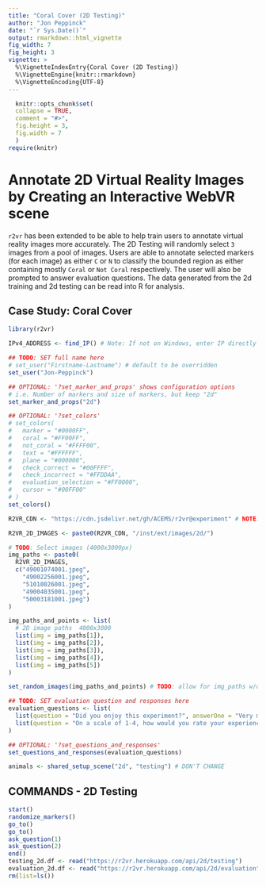 ```yaml
---
title: "Coral Cover (2D Testing)"
author: "Jon Peppinck"
date: "`r Sys.Date()`"
output: rmarkdown::html_vignette
fig_width: 7
fig_height: 3
vignette: >
  %\VignetteIndexEntry{Coral Cover (2D Testing)}
  %\VignetteEngine{knitr::rmarkdown}
  %\VignetteEncoding{UTF-8}
---
```

  
```r
  knitr::opts_chunk$set(
  collapse = TRUE,
  comment = "#>",
  fig.height = 3,
  fig.width = 7
  )
require(knitr)
```
  
# Annotate 2D Virtual Reality Images by Creating an Interactive WebVR scene

`r2vr` has been extended to be able to help train users to annotate virtual reality images more accurately. The 2D Testing will randomly select `3` images from a pool of images. Users are able to annotate selected markers (for each image) as either `C` or `N` to classify the bounded region as either containing mostly `Coral` or `Not Coral` respectively. The user will also be prompted to answer evaluation questions. The data generated from the 2d training and 2d testing can be read into R for analysis.

## Case Study: Coral Cover

```r
library(r2vr)

IPv4_ADDRESS <- find_IP() # Note: If not on Windows, enter IP directly

## TODO: SET full name here
# set_user("Firstname-Lastname") # default to be overridden
set_user("Jon-Peppinck")

## OPTIONAL: '?set_marker_and_props' shows configuration options
# i.e. Number of markers and size of markers, but keep "2d"
set_marker_and_props("2d") 

## OPTIONAL: '?set_colors'
# set_colors(
#   marker = "#0000FF",
#   coral = "#FF00FF",
#   not_coral = "#FFFF00",
#   text = "#FFFFFF",
#   plane = "#000000",
#   check_correct = "#00FFFF",
#   check_incorrect = "#FFDDAA",
#   evaluation_selection = "#FF0000",
#   cursor = "#00FF00"
# )
set_colors()

R2VR_CDN <- "https://cdn.jsdelivr.net/gh/ACEMS/r2vr@experiment" # NOTE: Subject to change

R2VR_2D_IMAGES <- paste0(R2VR_CDN, "/inst/ext/images/2d/")

# TODO: Select images (4000x3000px)
img_paths <- paste0(
  R2VR_2D_IMAGES,
  c("49001074001.jpeg",
    "49002256001.jpeg",
    "51010026001.jpeg",
    "49004035001.jpeg",
    "50003181001.jpeg")
)

img_paths_and_points <- list(
  # 2D image paths  4000x3000
  list(img = img_paths[1]),
  list(img = img_paths[2]),
  list(img = img_paths[3]),
  list(img = img_paths[4]),
  list(img = img_paths[5])
)

set_random_images(img_paths_and_points) # TODO: allow for img_paths w/o points (training)

## TODO: SET evaluation question and responses here
evaluation_questions <- list(
  list(question = "Did you enjoy this experiment?", answerOne = "Very much", answerTwo = "Yes", answerThree = "A little", answerFour = "No"),
  list(question = "On a scale of 1-4, how would you rate your experience?", answerOne = "1", answerTwo = "2", answerThree = "3", answerFour = "4")
)

## OPTIONAL: '?set_questions_and_responses'
set_questions_and_responses(evaluation_questions)

animals <- shared_setup_scene("2d", "testing") # DON'T CHANGE
```

## COMMANDS - 2D Testing

```r
start()
randomize_markers()
go_to()
go_to()
ask_question(1)
ask_question(2)
end()
testing_2d.df <- read("https://r2vr.herokuapp.com/api/2d/testing")
evaluation_2d.df <- read("https://r2vr.herokuapp.com/api/2d/evaluation")
rm(list=ls())
```
